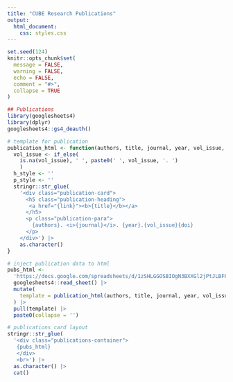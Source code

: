 ```yaml
---
title: "CUBE Research Publications"
output: 
  html_document:
    css: styles.css
---
```


```r
set.seed(124)
knitr::opts_chunk$set(
  message = FALSE, 
  warning = FALSE, 
  echo = FALSE,
  comment = "#>",
  collapse = TRUE
)
```



```r
## Publications
library(googlesheets4)
library(dplyr)
googlesheets4::gs4_deauth()

# template for publication
publication_html <- function(authors, title, journal, year, vol_issue, doi, link) {
  vol_issue <- if_else(
    is.na(vol_issue), ' ', paste0(' ', vol_issue, '. ')
    )
  h_style <- ''
  p_style <- ''
  stringr::str_glue(
    '<div class="publication-card">
      <h5 class="publication-heading">
       <a href="{link}"><b>{title}</b></a>
      </h5>
      <p class="publication-para">
        {authors}. <i>{journal}</i>. {year}.{vol_issue}{doi}
      </p>
    </div>') |> 
    as.character()
}

# inject publication data to html
pubs_html <- 
  'https://docs.google.com/spreadsheets/d/1zSHLGGOSBIOgN3BXXGl2jPtJLBF6OExAznjqmRnzrTY/edit?usp=sharing' |> 
  googlesheets4::read_sheet() |> 
  mutate(
    template = publication_html(authors, title, journal, year, vol_issue_pages, doi, link)
  ) |> 
  pull(template) |> 
  paste0(collapse = '')

# publications card layout
stringr::str_glue(
  '<div class="publications-container">
   {pubs_html}
   </div>
   <br>') |> 
  as.character() |> 
  cat()
```
  
